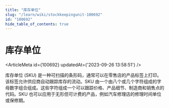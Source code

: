 ```yaml
---
title: "库存单位"
slug: "/learn/wiki/stockkeepingunit-100692"
id: "100692"
hide_table_of_contents: true
---
```



# 库存单位

<ArticleMeta id={100692} updatedAt={'2023-09-26 13:58:51'} />
<div className='border-solid border-b border-t-0 my-4 border-[var(--ifm-color-gray-300)]' />

库存单位 (SKU) 是一种可扫描的条形码，通常可以在零售店的产品标签上打印。该标签允许供应商自动跟踪库存的流动。SKU 由一个由八个或几个字符组成的字母数字组合组成。这些字符组成一个可以跟踪价格、产品细节、制造商和销售点的代码。SKU 也可以应用于无形但可计费的产品，例如汽车修理店的修理时间单位或保修期。
